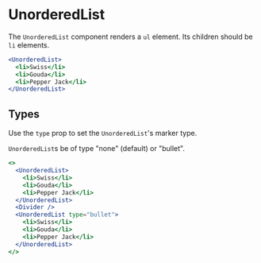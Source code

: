 
<Meta component={UnorderedList} title="Docs/Components/Text/UnorderedList" />

# UnorderedList

The `UnorderedList` component renders a `ul` element. Its children should be `li` elements.

```jsx
<UnorderedList>
  <li>Swiss</li>
  <li>Gouda</li>
  <li>Pepper Jack</li>
</UnorderedList>
```

## Types

Use the `type` prop to set the `UnorderedList`'s marker type.

`UnorderedList`s be of type "none" (default) or "bullet".

```jsx
<>
  <UnorderedList>
    <li>Swiss</li>
    <li>Gouda</li>
    <li>Pepper Jack</li>
  </UnorderedList>
  <Divider />
  <UnorderedList type="bullet">
    <li>Swiss</li>
    <li>Gouda</li>
    <li>Pepper Jack</li>
  </UnorderedList>
</>
```

